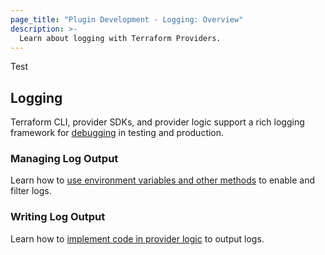 ```yaml
---
page_title: "Plugin Development - Logging: Overview"
description: >-
  Learn about logging with Terraform Providers.
---
```


Test

## Logging

Terraform CLI, provider SDKs, and provider logic support a rich logging framework for [debugging](/plugin/debugging) in testing and production.

### Managing Log Output

Learn how to [use environment variables and other methods](/plugin/log/managing) to enable and filter logs.

### Writing Log Output

Learn how to [implement code in provider logic](/plugin/log/writing) to output logs.
